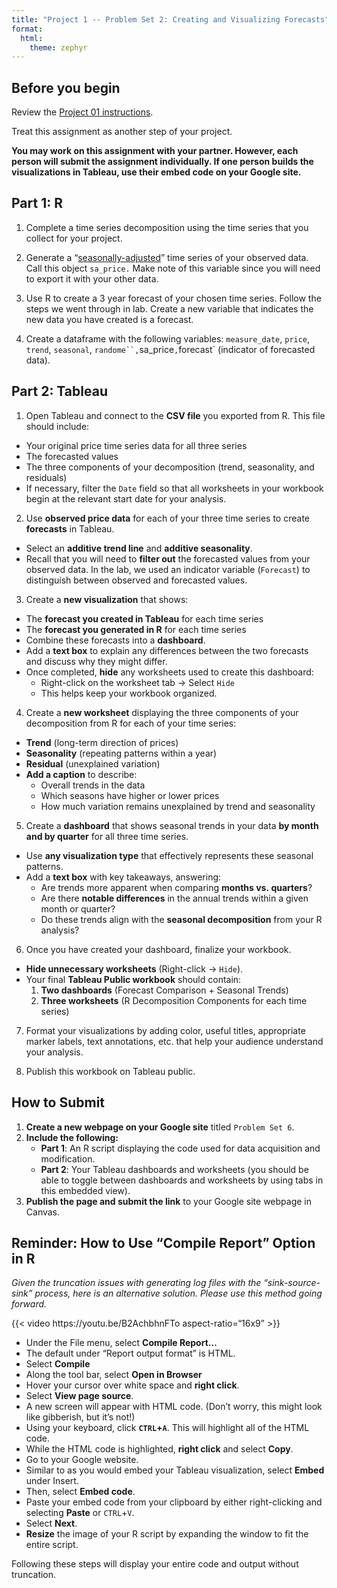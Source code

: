 ```yaml
---
title: "Project 1 -- Problem Set 2: Creating and Visualizing Forecasts"
format: 
  html:
    theme: zephyr
---
```


## Before you begin

Review the [Project 01 instructions](https://https//csu-arec-330.github.io/materials/unit_01/project/project_1_instructions.html). 

Treat this assignment as another step of your project. 

**You may work on this assignment with your partner. However, each person will submit the assignment individually. If one person builds the visualizations in Tableau, use their embed code on your Google site.**

## Part 1: R

1. Complete a time series decomposition using the time series that you collect for your project.

2. Generate a "[seasonally-adjusted](https://otexts.com/fpp3/components.html#seasonally-adjusted-data)" time series of your observed data. Call this object `sa_price.` Make note of this variable since you will need to export it with your other data.

3. Use R to create a 3 year forecast of your chosen time series. Follow the steps we went through in lab.  Create a new variable that indicates the new data you have created is a forecast.

4. Create a dataframe with the following variables: `measure_date`, `price`, `trend`, `seasonal`, `randome``, `sa_price`, `forecast` (indicator of forecasted data). 


## Part 2: Tableau

1. Open Tableau and connect to the **CSV file** you exported from R. This file should include:
  - Your original price time series data for all three series
  - The forecasted values
  - The three components of your decomposition (trend, seasonality, and residuals)
- If necessary, filter the `Date` field so that all worksheets in your workbook begin at the relevant start date for your analysis. 

2. Use **observed price data** for each of your three time series to create **forecasts** in Tableau.
- Select an **additive trend line** and **additive seasonality**.
- Recall that you will need to **filter out** the forecasted values from your observed data. In the lab, we used an indicator variable (`Forecast`) to distinguish between observed and forecasted values.

3. Create a **new visualization** that shows:
  - The **forecast you created in Tableau** for each time series
  - The **forecast you generated in R** for each time series
- Combine these forecasts into a **dashboard**.
- Add a **text box** to explain any differences between the two forecasts and discuss why they might differ.
- Once completed, **hide** any worksheets used to create this dashboard:
  - Right-click on the worksheet tab → Select `Hide`
  - This helps keep your workbook organized.

4. Create a **new worksheet** displaying the three components of your decomposition from R for each of your time series:
  - **Trend** (long-term direction of prices)
  - **Seasonality** (repeating patterns within a year)
  - **Residual** (unexplained variation)
- **Add a caption** to describe:
  - Overall trends in the data
  - Which seasons have higher or lower prices
  - How much variation remains unexplained by trend and seasonality
  
5.  Create a **dashboard** that shows seasonal trends in your data **by month and by quarter** for all three time series.
- Use **any visualization type** that effectively represents these seasonal patterns.
- Add a **text box** with key takeaways, answering:
  - Are trends more apparent when comparing **months vs. quarters**?
  - Are there **notable differences** in the annual trends within a given month or quarter?
  - Do these trends align with the **seasonal decomposition** from your R analysis?

6.  Once you have created your dashboard, finalize your workbook.
- **Hide unnecessary worksheets** (Right-click → `Hide`).
- Your final **Tableau Public workbook** should contain:
  1. **Two dashboards** (Forecast Comparison + Seasonal Trends)
  2. **Three worksheets** (R Decomposition Components for each time series)

7. Format your visualizations by adding color, useful titles, appropriate marker labels, text annotations, etc. that help your audience understand your analysis.

8. Publish this workbook on Tableau public.


## How to Submit

1. **Create a new webpage on your Google site** titled `Problem Set 6`.
2. **Include the following:**
   - **Part 1**: An R script displaying the code used for data acquisition and modification.
   - **Part 2**: Your Tableau dashboards and worksheets (you should be able to toggle between dashboards and worksheets by using tabs in this embedded view).
3. **Publish the page and submit the link** to your Google site webpage in Canvas.


## Reminder: How to Use "Compile Report" Option in R

*Given the truncation issues with generating log files with the "sink-source-sink" process, here is an alternative solution. Please use this method going forward.*

{{< video https://youtu.be/B2AchbhnFTo aspect-ratio="16x9" >}}

- Under the File menu, select **Compile Report...**
- The default under "Report output format" is HTML. 
- Select **Compile**
- Along the tool bar, select **Open in Browser**
- Hover your cursor over white space and **right click**.
- Select **View page source**.
- A new screen will appear with HTML code. (Don't worry, this might look like gibberish, but it's not!)
- Using your keyboard, click **`CTRL`+`A`**. This will highlight all of the HTML code.
- While the HTML code is highlighted, **right click** and select **Copy**.
- Go to your Google website. 
- Similar to as you would embed your Tableau visualization, select **Embed** under Insert.
- Then, select **Embed code**.
- Paste your embed code from your clipboard by either right-clicking and selecting **Paste** or `CTRL`+`V`.
- Select **Next**.
- **Resize** the image of your R script by expanding the window to fit the entire script.  

Following these steps will display your entire code and output without truncation. 